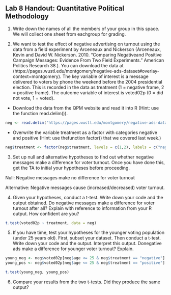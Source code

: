 ## Lab 8 Handout: Quantitative Political Methodology

1. Write down the names of all the members of your group in this space.  We will collect one sheet from eachgroup for grading.

2. We  want  to  test  the  effect  of  negative  advertising  on  turnout  using  the  data  from  a  field  experiment by Arceneaux and Nickerson (Arceneaux,  Kevin and David W. Nickerson.  2010.  "Comparing Negativeand Positive Campaign Messages:  Evidence From Two Field Experiments." American Politics Research 38.).  You can download the data at (https://pages.wustl.edu/montgomery/negative-ads-dataset#overlay-context=montgomery).  The key variable of interest is a message delivered to voters by phone the weekend before the 2004 presidential election.  This is recorded in the data as treatment (1 = negative frame, 2 = positive frame). The outcome variable of interest is voted02p (0 = did not vote, 1 = voted). 

- Download the data from the QPM website and read it into R (Hint:  use the function read.delim()). 

```r
neg <- read.delim("https://pages.wustl.edu/montgomery/negative-ads-dataset#overlay-context=montgomery")
```

- Overwrite the variable treatment as a factor with categories negative and positive (Hint:  use thefunction factor() that we covered last week.)

```r
neg$treatment <- factor(neg$treatment, levels = c(1,2), labels = c("negative", "positive"))
```

3. Set up null and alternative hypotheses to find out whether negative messages make a difference for voter turnout.  Once you have done this, get the TA to initial your hypotheses before proceeding.

Null: Negative messages make no difference for voter turnout 

Alternative: Negative messages cause (increased/decreased) voter turnout.  

4. Given your hypotheses, conduct a t-test.  Write down your code and the output obtained.  Do negative messages make a difference for voter turnout after all?  Explain with reference to information from your R output.  How confident are you?

```r
t.test(voted02p ~ treatment, data = neg)
```

5. If you have time, test your hypotheses for the younger voting population (under 25 years old).  First, subset your dataset.  Then conduct a t-test.  Write down your code and the output.  Interpret this output.  Donegative ads make a difference for younger voter turnout?  Explain.

```r
young_neg <- neg$voted02p[neg$age <= 25 & neg$treatment == "negative"]
young_pos <- neg$voted02p[neg$age <= 25 & neg$treatment == "positive"]

t.test(young_neg, young_pos)
```

6. Compare your results from the two t-tests.  Did they produce the same output?